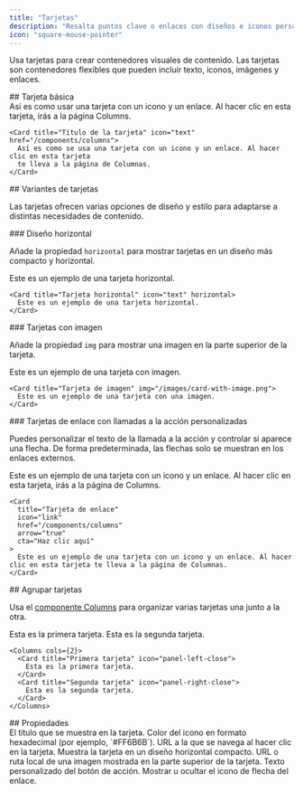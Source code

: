```yaml
---
title: "Tarjetas"
description: "Resalta puntos clave o enlaces con diseños e iconos personalizables"
icon: "square-mouse-pointer"
---
```



Usa tarjetas para crear contenedores visuales de contenido. Las tarjetas son contenedores flexibles que pueden incluir texto, iconos, imágenes y enlaces.

<div id="basic-card">
  ## Tarjeta básica
</div>

<Card title="Card title" icon="text" href="/es/components/columns">
  Así es como usar una tarjeta con un icono y un enlace. Al hacer clic en esta tarjeta,
  irás a la página Columns.
</Card>

```mdx Card example
<Card title="Título de la tarjeta" icon="text" href="/components/columns">
  Así es como se usa una tarjeta con un icono y un enlace. Al hacer clic en esta tarjeta
  te lleva a la página de Columnas.
</Card>
```

<div id="card-variations">
  ## Variantes de tarjetas
</div>

Las tarjetas ofrecen varias opciones de diseño y estilo para adaptarse a distintas necesidades de contenido.

<div id="horizontal-layout">
  ### Diseño horizontal
</div>

Añade la propiedad `horizontal` para mostrar tarjetas en un diseño más compacto y horizontal.

<Card title="Tarjeta horizontal" icon="text" horizontal>
  Este es un ejemplo de una tarjeta horizontal.
</Card>

```mdx Horizontal card example
<Card title="Tarjeta horizontal" icon="text" horizontal>
  Este es un ejemplo de una tarjeta horizontal.
</Card>
```

<div id="image-cards">
  ### Tarjetas con imagen
</div>

Añade la propiedad `img` para mostrar una imagen en la parte superior de la tarjeta.

<Card title="Tarjeta con imagen" img="https://mintlify-assets.b-cdn.net/yosemite.jpg">
  Este es un ejemplo de una tarjeta con imagen.
</Card>

```mdx Image card example
<Card title="Tarjeta de imagen" img="/images/card-with-image.png">
  Este es un ejemplo de una tarjeta con una imagen.
</Card>
```

<div id="link-cards-with-custom-ctas">
  ### Tarjetas de enlace con llamadas a la acción personalizadas
</div>

Puedes personalizar el texto de la llamada a la acción y controlar si aparece una flecha. De forma predeterminada, las flechas solo se muestran en los enlaces externos.

<Card title="Link card" icon="link" href="/es/components/columns" arrow="true" cta="Click here">
  Este es un ejemplo de una tarjeta con un icono y un enlace. Al hacer clic en esta tarjeta, irás a la página de Columns.
</Card>

```mdx Link card example
<Card
  title="Tarjeta de enlace"
  icon="link"
  href="/components/columns"
  arrow="true"
  cta="Haz clic aquí"
>
  Este es un ejemplo de una tarjeta con un icono y un enlace. Al hacer clic en esta tarjeta te lleva a la página de Columnas.
</Card>
```

<div id="grouping-cards">
  ## Agrupar tarjetas
</div>

Usa el [componente Columns](/es/components/columns) para organizar varias tarjetas una junto a la otra.

<Columns cols={2}>
  <Card title="First card" icon="panel-left-close">
    Esta es la primera tarjeta.
  </Card>

  <Card title="Second card" icon="panel-right-close">
    Esta es la segunda tarjeta.
  </Card>
</Columns>

```mdx Columns example
<Columns cols={2}>
  <Card title="Primera tarjeta" icon="panel-left-close">
    Esta es la primera tarjeta.
  </Card>
  <Card title="Segunda tarjeta" icon="panel-right-close">
    Esta es la segunda tarjeta.
  </Card>
</Columns>
```

<div id="properties">
  ## Propiedades
</div>

<ResponseField name="title" type="string" required>
  El título que se muestra en la tarjeta.
</ResponseField>

<IconsOptional />

<ResponseField name="color" type="string">
  Color del icono en formato hexadecimal (por ejemplo, `#FF6B6B`).
</ResponseField>

<ResponseField name="href" type="string">
  URL a la que se navega al hacer clic en la tarjeta.
</ResponseField>

<ResponseField name="horizontal" type="boolean">
  Muestra la tarjeta en un diseño horizontal compacto.
</ResponseField>

<ResponseField name="img" type="string">
  URL o ruta local de una imagen mostrada en la parte superior de la tarjeta.
</ResponseField>

<ResponseField name="cta" type="string">
  Texto personalizado del botón de acción.
</ResponseField>

<ResponseField name="arrow" type="boolean">
  Mostrar u ocultar el icono de flecha del enlace.
</ResponseField>